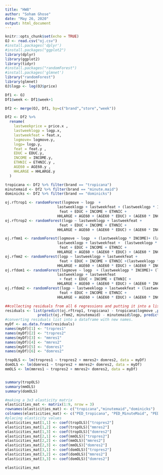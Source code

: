 ```yaml
---
title: "HW8"
author: "Soham Ghose"
date: "May 26, 2020"
output: html_document
---
```


```r
knitr::opts_chunk$set(echo = TRUE)
OJ <- read.csv("oj.csv")
#install.packages('dplyr')
#install.packages("ggplot2")
library(dplyr)
library(ggplot2)
library(tidyr)
#install.packages("randomForest")
#install.packages('glmnet')
library("randomForest")
library(glmnet)
OJ$logp <- log(OJ$price)
```


```r
Df1 <- OJ
Df1$week <- Df1$week+1

Df2 <- merge(OJ, Df1, by=c("brand","store","week"))

Df2 <- Df2 %>% 
  rename(
    lastweekprice = price.x ,
    lastweeklogp = logp.x,
    lastweekfeat = feat.x, 
    logmove= logmove.y, 
    logp= logp.y,
    feat = feat.y , 
    EDUC = EDUC.y, 
    INCOME = INCOME.y, 
    ETHNIC = ETHNIC.y , 
    AGE60 = AGE60.y , 
    HHLARGE = HHLARGE.y
  )

tropicana <- Df2 %>% filter(brand == "tropicana")
minutemaid <- Df2 %>% filter(brand == "minute.maid")
dominicks <- Df2 %>% filter(brand == "dominicks")

oj.rftrop1 <- randomForest(logmove ~ logp  + 
                        lastweeklogp + lastweekfeat + (lastweeklogp * INCOME)+ (lastweeklogp * AGE60)+
                         feat + EDUC + INCOME + ETHNIC +
                        HHLARGE + AGE60 + (AGE60 * EDUC) + (AGE60 * INCOME)  + WORKWOM.y + (INCOME * WORKWOM.y), data = tropicana, ntree = 	100, keep.forest = TRUE) 
oj.rftrop2 <- randomForest(logp ~ lastweeklogp + lastweekfeat + 
                         feat + EDUC + INCOME + ETHNIC +
                        HHLARGE + AGE60 + (AGE60 * EDUC) + (AGE60 * INCOME)  + WORKWOM.y + (INCOME * WORKWOM.y), data = tropicana, ntree = 	100, keep.forest = TRUE) 

oj.rfmm1 <- randomForest(logmove ~ logp  + (lastweeklogp * INCOME)+ (lastweeklogp * AGE60)+
                        lastweeklogp + lastweekfeat +  (lastweeklogp * INCOME)+ (lastweeklogp * AGE60)+
                         feat + EDUC + INCOME + ETHNIC +
                        HHLARGE + AGE60 + (AGE60 * EDUC) + (AGE60 * INCOME)  + WORKWOM.y + (INCOME * WORKWOM.y), data = minutemaid, ntree = 	100, keep.forest = TRUE) 
oj.rfmm2 <- randomForest(logp ~ lastweeklogp + lastweekfeat + 
                         feat + EDUC + INCOME + ETHNIC +(lastweeklogp * INCOME)+ (lastweeklogp * AGE60)+
                        HHLARGE + AGE60 + (AGE60 * EDUC) + (AGE60 * INCOME)  + WORKWOM.y + (INCOME * WORKWOM.y), data = minutemaid, ntree = 	100, keep.forest = TRUE) 
oj.rfdom1 <- randomForest(logmove ~ logp  + (lastweeklogp * INCOME)+ (lastweeklogp * AGE60)+
                        lastweeklogp + lastweekfeat 
                         + feat + EDUC + INCOME + ETHNIC +
                        HHLARGE + AGE60 + (AGE60 * EDUC) + (AGE60 * INCOME)  + WORKWOM.y + (INCOME * WORKWOM.y), data = dominicks, ntree = 	100, keep.forest = TRUE) 
oj.rfdom2 <- randomForest(logp ~ lastweeklogp + lastweekfeat + (lastweeklogp * INCOME)+ (lastweeklogp * AGE60)+
                         feat + EDUC + INCOME + ETHNIC +
                        HHLARGE + AGE60 + (AGE60 * EDUC) + (AGE60 * INCOME)  + WORKWOM.y + (INCOME * WORKWOM.y), data = dominicks, ntree = 	100, keep.forest = TRUE) 

##collecting residuals from all 6 regressions and putting it into a list
residuals <- list(predict(oj.rftrop1, tropicana) - tropicana$logmove ,predict(oj.rftrop2, tropicana) - tropicana$logp, predict(oj.rfmm1, minutemaid) - minutemaid$logmove,
               predict(oj.rfmm2, minutemaid) - minutemaid$logp, predict(oj.rfdom1, dominicks) - dominicks$logmove, predict(oj.rfdom2, dominicks) - dominicks$logp)
#converting residuals list into a dataframe with new names. 
myDf <- as.data.frame(residuals)
names(myDf)[1] <- "tropres1"
names(myDf)[2] <- "tropres2"
names(myDf)[3] <- "mmres1"
names(myDf)[4] <- "mmres2"
names(myDf)[5] <- "domres1"
names(myDf)[6] <- "domres2"

tropOLS <- lm(tropres1 ~ tropres2 + mmres2+ domres2, data = myDf)
domOLS <- lm(domres1 ~ tropres2 + mmres2+ domres2, data = myDf)
mmOLS <- lm(mmres1 ~ tropres2 + mmres2+ domres2, data = myDf)


summary(tropOLS)
summary(mmOLS)
summary(domOLS)

#making a 3x3 elasticity matrix
elasticities_mat <- matrix(1:9, nrow = 3)
rownames(elasticities_mat) <- c("tropicana","minutemaid","dominicks")
colnames(elasticities_mat) <- c("PED_tropicana", "PED_MinuteMaid", "PED_dominicks")
#placing elasticity values
elasticities_mat[1,1] <- coef(tropOLS)["tropres2"]
elasticities_mat[1,2] <- coef(tropOLS)["mmres2"]
elasticities_mat[1,3] <- coef(tropOLS)["domres2"]
elasticities_mat[2,1] <- coef(mmOLS)["tropres2"] 
elasticities_mat[2,2] <- coef(mmOLS)["mmres2"] 
elasticities_mat[2,3] <- coef(mmOLS)["domres2"]
elasticities_mat[3,1] <- coef(domOLS)["tropres2"] 
elasticities_mat[3,2] <- coef(domOLS)["mmres2"] 
elasticities_mat[3,3] <- coef(domOLS)["domres2"] 

elasticities_mat

```

